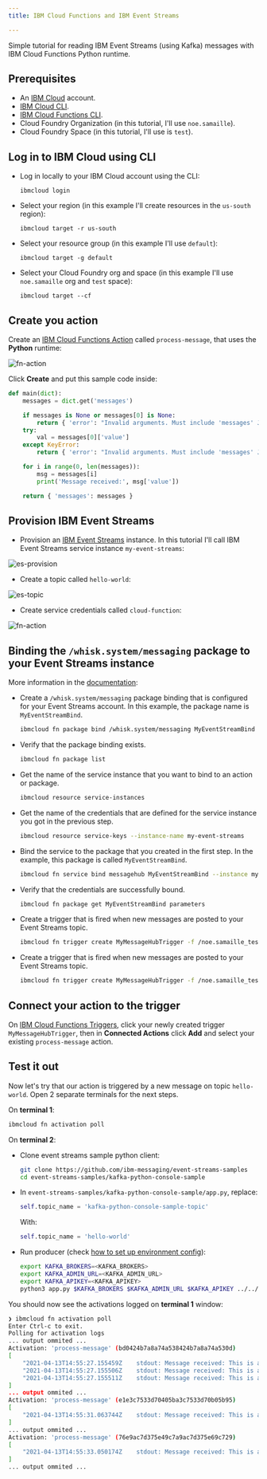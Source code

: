 ```yaml
---
title: IBM Cloud Functions and IBM Event Streams

---
```



<PageDescription>
</PageDescription>

Simple tutorial for reading IBM Event Streams (using Kafka) messages with IBM 
Cloud Functions Python runtime.

## **Prerequisites**

- An [IBM Cloud](https://cloud.ibm.com) account.
- [IBM Cloud CLI](https://cloud.ibm.com/docs/cli?topic=cli-getting-started).
- [IBM Cloud Functions CLI](https://cloud.ibm.com/functions/learn/cli).
- Cloud Foundry Organization (in this tutorial, I'll use `noe.samaille`).
- Cloud Foundry Space (in this tutorial, I'll use is `test`).

## **Log in to IBM Cloud using CLI**

- Log in locally to your IBM Cloud account using the CLI:
    ```
    ibmcloud login
    ```
- Select your region (in this example I'll create resources in the `us-south` region):
    ```
    ibmcloud target -r us-south
    ```
- Select your resource group (in this example I'll use `default`):
    ```
    ibmcloud target -g default
    ```
- Select your Cloud Foundry org and space (in this example I'll use `noe.samaille` org and `test` space):
    ```
    ibmcloud target --cf
    ```

## **Create you action**

Create an [IBM Cloud Functions Action](https://cloud.ibm.com/functions/actions) called `process-message`, that uses the **Python** runtime:

![fn-action](images/fn-action.png)

Click **Create** and put this sample code inside:
```python
def main(dict):
    messages = dict.get('messages')

    if messages is None or messages[0] is None:
        return { 'error': "Invalid arguments. Must include 'messages' JSON array" }
    try:
        val = messages[0]['value']
    except KeyError:
        return { 'error': "Invalid arguments. Must include 'messages' JSON array" }

    for i in range(0, len(messages)):
        msg = messages[i]
        print('Message received:', msg['value'])

    return { 'messages': messages }
```

## **Provision IBM Event Streams**

- Provision an [IBM Event Streams](https://cloud.ibm.com/catalog/services/event-streams) instance. In this tutorial I'll call IBM Event Streams service instance `my-event-streams`:

![es-provision](images/es-provision.png)

- Create a topic called `hello-world`:

![es-topic](images/es-topic.png)

- Create service credentials called `cloud-function`:

![fn-action](images/es-creds.png)

## **Binding the `/whisk.system/messaging` package to your Event Streams instance**

More information in the [documentation](https://cloud.ibm.com/docs/openwhisk?topic=openwhisk-pkg_event_streams#event_streams_binding):

- Create a `/whisk.system/messaging` package binding that is configured for your Event Streams account. In this example, the package name is `MyEventStreamBind`.
    ```sh
    ibmcloud fn package bind /whisk.system/messaging MyEventStreamBind
    ```
- Verify that the package binding exists.
    ```sh
    ibmcloud fn package list
    ```
- Get the name of the service instance that you want to bind to an action or package.
    ```sh
    ibmcloud resource service-instances
    ```
- Get the name of the credentials that are defined for the service instance you got in the previous step.
    ```sh
    ibmcloud resource service-keys --instance-name my-event-streams
    ```
- Bind the service to the package that you created in the first step. In the example, this package is called `MyEventStreamBind`.
    ```sh
    ibmcloud fn service bind messagehub MyEventStreamBind --instance my-event-streams --keyname cloud-functions
    ```
- Verify that the credentials are successfully bound.
    ```sh
    ibmcloud fn package get MyEventStreamBind parameters
    ```
- Create a trigger that is fired when new messages are posted to your Event Streams topic.
    ```sh
    ibmcloud fn trigger create MyMessageHubTrigger -f /noe.samaille_test/MyEventStreamBind/MyEventStreamBind/messageHubFeed -p topic hello-world
    ```
- Create a trigger that is fired when new messages are posted to your Event Streams topic.
    ```sh
    ibmcloud fn trigger create MyMessageHubTrigger -f /noe.samaille_test/MyEventStreamBind/MyEventStreamBind/messageHubFeed -p topic hello-world
    ```

## **Connect your action to the trigger**

On [IBM Cloud Functions Triggers](https://cloud.ibm.com/functions/triggers), click your newly created trigger `MyMessageHubTrigger`, then in **Connected Actions** click **Add** and select your existing `process-message` action.

## Test it out

Now let's try that our action is triggered by a new message on topic `hello-world`. Open 2 separate terminals for the next steps.

On **terminal 1**:
```sh
ibmcloud fn activation poll
```

On **terminal 2**:
- Clone event streams sample python client:
    ```sh
    git clone https://github.com/ibm-messaging/event-streams-samples
    cd event-streams-samples/kafka-python-console-sample
    ```
- In `event-streams-samples/kafka-python-console-sample/app.py`, replace:
    ```python
    self.topic_name = 'kafka-python-console-sample-topic'
    ```
    With:
    ```python
    self.topic_name = 'hello-world'
    ```
- Run producer (check [how to set up environment config](https://github.com/ibm-messaging/event-streams-samples/blob/master/kafka-python-console-sample/docs/Local.md)):
    ```sh
    export KAFKA_BROKERS=<KAFKA_BROKERS>
    export KAFKA_ADMIN_URL=<KAFKA_ADMIN_URL>
    export KAFKA_APIKEY=<KAFKA_APIKEY>
    python3 app.py $KAFKA_BROKERS $KAFKA_ADMIN_URL $KAFKA_APIKEY ../../certs.pem -producer
    ```

You should now see the activations logged on **terminal 1** window:

```sh
❯ ibmcloud fn activation poll
Enter Ctrl-c to exit.
Polling for activation logs
... output ommited ...
Activation: 'process-message' (bd0424b7a8a74a538424b7a8a74a530d)
[
    "2021-04-13T14:55:27.155459Z    stdout: Message received: This is a test message #0",
    "2021-04-13T14:55:27.155506Z    stdout: Message received: This is a test message #1",
    "2021-04-13T14:55:27.155511Z    stdout: Message received: This is a test message #2"
]
... output ommited ...
Activation: 'process-message' (e1e3c7533d70405ba3c7533d70b05b95)
[
    "2021-04-13T14:55:31.063744Z    stdout: Message received: This is a test message #4"
]
... output ommited ...
Activation: 'process-message' (76e9ac7d375e49c7a9ac7d375e69c729)
[
    "2021-04-13T14:55:33.050174Z    stdout: Message received: This is a test message #5"
]
... output ommited ...
```
